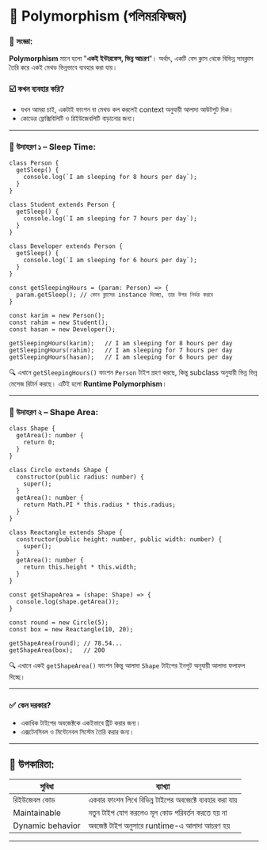 
# 🔶 Polymorphism (পলিমরফিজম)

### 📖 সংজ্ঞা:

**Polymorphism** মানে হলো "**একই ইন্টারফেস, ভিন্ন আচরণ**"। অর্থাৎ, একটি বেস ক্লাস থেকে বিভিন্ন সাবক্লাস তৈরি করে একই মেথড ভিন্নভাবে ব্যবহার করা যায়।

### ☑️ কখন ব্যবহার করি?

* যখন আমরা চাই, একটাই ফাংশন বা মেথড কল করলেই context অনুযায়ী আলাদা আউটপুট দিক।
* কোডের ফ্লেক্সিবিলিটি ও রিইউজেবলিটি বাড়ানোর জন্য।

---

### 🧪 উদাহরণ ১ – Sleep Time:

```tsx
class Person {
  getSleep() {
    console.log(`I am sleeping for 8 hours per day`);
  }
}

class Student extends Person {
  getSleep() {
    console.log(`I am sleeping for 7 hours per day`);
  }
}

class Developer extends Person {
  getSleep() {
    console.log(`I am sleeping for 6 hours per day`);
  }
}

const getSleepingHours = (param: Person) => {
  param.getSleep(); // কোন ক্লাসের instance দিচ্ছো, তার উপর নির্ভর করবে
}

const karim = new Person();
const rahim = new Student();
const hasan = new Developer();

getSleepingHours(karim);   // I am sleeping for 8 hours per day
getSleepingHours(rahim);   // I am sleeping for 7 hours per day
getSleepingHours(hasan);   // I am sleeping for 6 hours per day
```

🔍 এখানে `getSleepingHours()` ফাংশন `Person` টাইপ গ্রহণ করছে, কিন্তু subclass অনুযায়ী ভিন্ন ভিন্ন মেসেজ রিটার্ন করছে। এটিই হলো **Runtime Polymorphism**।

---

### 🧪 উদাহরণ ২ – Shape Area:

```tsx
class Shape {
  getArea(): number {
    return 0;
  }
}

class Circle extends Shape {
  constructor(public radius: number) {
    super();
  }
  getArea(): number {
    return Math.PI * this.radius * this.radius;
  }
}

class Reactangle extends Shape {
  constructor(public height: number, public width: number) {
    super();
  }
  getArea(): number {
    return this.height * this.width;
  }
}

const getShapeArea = (shape: Shape) => {
  console.log(shape.getArea());
}

const round = new Circle(5);
const box = new Reactangle(10, 20);

getShapeArea(round); // 78.54...
getShapeArea(box);   // 200
```

🔍 এখানে একই `getShapeArea()` ফাংশন কিন্তু আলাদা `Shape` টাইপের ইনপুট অনুযায়ী আলাদা ফলাফল দিচ্ছে।

---
### ✅ কেন দরকার?

* একাধিক টাইপের অবজেক্টকে একইভাবে ট্রিট করার জন্য।
* এক্সটেনসিবল ও মিন্টেনেবল সিস্টেম তৈরি করার জন্য।
---

## 📌 উপকারিতা:

| সুবিধা           | ব্যাখ্যা                                                 |
| ---------------- | -------------------------------------------------------- |
| রিইউজেবল কোড     | একবার ফাংশন লিখে বিভিন্ন টাইপের অবজেক্টে ব্যবহার করা যায় |
| Maintainable     | নতুন টাইপ যোগ করলেও মূল কোড পরিবর্তন করতে হয় না          |
| Dynamic behavior | অবজেক্ট টাইপ অনুসারে runtime-এ আলাদা আচরণ হয়             |

---
